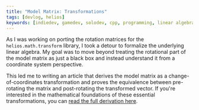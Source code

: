 ```yaml
---
title: "Model Matrix: Transformations"
tags: [devlog, helios]
keywords: [indiedev, gamedev, solodev, cpp, programming, linear algebra, computer graphics, indiegames]
---
```



As I was working on porting the rotation matrices for the `helios.math.transform` library, I took a detour to formalize the underlying linear algebra. My goal was to move beyond treating the rotational part of the model matrix as just a black box and instead understand it from a coordinate system perspective.

 <!--truncate-->

 This led me to writing an article that derives the model matrix as a change-of-coordinates transformation and proves the equivalence between pre-rotating the matrix and post-rotating the transformed vector. If you're interested in the mathematical foundations of these essential transformations, you can [read the full derivation here](https://thorsten.suckow-homberg.de/docs/articles/computer-graphics/model-matrix-transformations-a-change-of-coordinates-perspective).

<SocialLinks />

